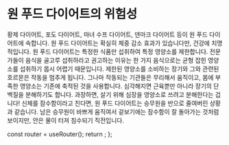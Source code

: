 # 원 푸드 다이어트의 위험성

황제 다이어트, 포도 다이어트, 마녀 수프 다이어트, 덴마크 다이어트 등이 원 푸드 다이어트에 속합니다. 원 푸드 다이어트는 확실히 체중 감소 효과가 있습니다만, 건강에 치명적입니다. 원 푸드 다이어트는 특정한 식품만 섭취하여 특정 영양소를 제한합니다. 전문가들이 음식을 골고루 섭취하라고 권고하는 이유는 한 가지 음식으로는 균형 잡힌 영양소를 섭취하기 몹시 어렵기 때문입니다. 제한된 영양소를 소비하는 장기와 그와 관련된 호르몬은 작동을 멈추게 됩니다. 그나마 작동되는 기관들은 무리해서 움직이고, 몸에 부족한 영양소는 기존에 축적된 것을 사용합니다. 심각해지면 근육뿐만 아니라 장기의 단백질을 분해하기도 합니다. 과장하면, 살기 위해 심장을 영양소로 쓰려고 분해한다는 겁니다! 신체를 잠수함이라고 친다면, 원 푸드 다이어트는 승무원을 반으로 줄여버린 상황과 같습니다. 남은 승무원이 바쁘게 움직여서 겉보기에는 잠수함이 잘 돌아가는 것처럼 보이지만, 안은 물이 터져 침수되기 직전입니다.



  const router = useRouter();
  return <PageKey route={router.pathname} />;
};

<Final />

